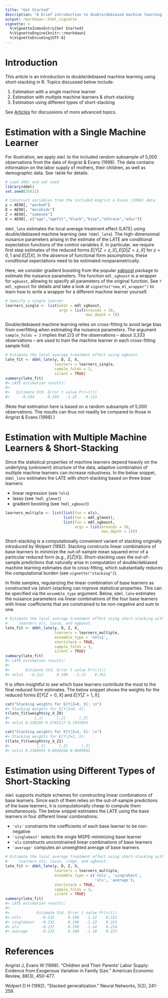 ---
title: "Get Started"
description: "A brief introduction to double/debiased machine learning using (short-)stacking in R."
output: rmarkdown::html_vignette
vignette: >
  %\VignetteIndexEntry{Get Started}
  %\VignetteEngine{knitr::rmarkdown}
  %\VignetteEncoding{UTF-8}
---




# Introduction

This article is an introduction to double/debiased machine learning using short-stacking in R. Topics discussed below include:

1. Estimation with a single machine learner
2. Estimation with multiple machine learners & short-stacking
3. Estimation using different types of short-stacking

See [Articles](index.html) for discussions of more advanced topics.

# Estimation with a Single Machine Learner

For illustration, we apply ``ddml`` to the included random subsample of 5,000 observations from the data of Angrist & Evans (1998). The data contains information on the labor supply of mothers, their children, as well as demographic data. See ``?AE98`` for details.


```r
# Load ddml and set seed
library(ddml)
set.seed(35611)

# Construct variables from the included Angrist & Evans (1998) data
y = AE98[, "worked"]
D = AE98[, "morekids"]
Z = AE98[, "samesex"]
X = AE98[, c("age","agefst","black","hisp","othrace","educ")]
```

``ddml_late`` estimates the local average treatment effect (LATE) using double/debiased machine learning (see ``?ddml_late``). The high-dimensional nuisance parameters arising in the estimate of the LATE are conditional expectation functions of the control variables $X$. In particular, we require first step estimates of the reduced forms $E[Y|Z=z, X], E[D|Z=z, X]$ for $z=0,1$ and $E[Z|X]$. In the absence of functional form assumptions, these conditional expectations need to be estimated nonparametrically.

Here, we consider gradient boosting from the popular [xgboost](https://rdrr.io/cran/xgboost/) package to estimate the nuisance parameters. The function ``mdl_xgboost`` is a wrapper for ``xgboost``, allowing to specify all parameters of the original function. See ``?mdl_xgboost`` for details and take a look at ``vignette("new_ml_wrapper")`` to learn how to write a wrapper for a different machine learner yourself.


```r
# Specify a single learner
learners_single <- list(what = mdl_xgboost,
                        args = list(nrounds = 10,
                                    max_depth = 1))
```

Double/debiased machine learning relies on cross-fitting to avoid large bias from overfitting when estimating the nuisance parameters. The argument ``sample_folds = 3`` implies that 2/3 of the observations -- about 3,333 observations -- are used to train the machine learner in each cross-fitting sample fold.

```r
# Estimate the local average treatment effect using xgboost.
late_fit <- ddml_late(y, D, Z, X,
                      learners = learners_single,
                      sample_folds = 3,
                      silent = TRUE)
summary(late_fit)
#> LATE estimation results: 
#>  
#>   Estimate Std. Error t value Pr(>|t|)
#>     -0.244      0.196   -1.25    0.213
```
(Note that estimation here is based on a random subsample of 5,000 observations. The results can thus not readily be compared to those in Angrist & Evans (1998).)

# Estimation with Multiple Machine Learners & Short-Stacking

Since the statistical properties of machine learners depend heavily on the underlying (unknown!) structure of the data, adaptive combination of multiple machine learners can increase robustness. In the below snippet, ``ddml_late`` estimates the LATE with short-stacking based on three _base_ learners:

- linear regression (see ``?ols``)
- lasso (see ``?mdl_glmnet``)
- gradient boosting (see ``?mdl_xgboost``)


```r
learners_multiple <- list(list(fun = ols),
                          list(fun = mdl_glmnet),
                          list(fun = mdl_xgboost,
                               args = list(nrounds = 10,
                                           max_depth = 1)))
```

Short-stacking is a computationally convenient variant of stacking originally introduced by Wolpert (1992). Stacking constructs linear combinations of base learners to minimize the out-of-sample mean squared error of a particular reduced form (e.g., $E[Z|X]$). Short-stacking uses the out-of-sample predictions that naturally arise in computation of double/debiased machine learning estimates due to cross-fitting, which substantially reduces the computational burden (see ``vignette("stacking")``).

In finite samples, regularizing the linear combination of base learners as constructed via (short-)stacking can improve statistical properties. This can be specified via the ``ensemble_type`` argument. Below, ``ddml_late`` estimates the nuisance parameters via linear combinations of the four base learners with linear coefficients that are constrained to be non-negative and sum to one.


```r
# Estimate the local average treatment effect using short-stacking with base
#     learners ols, lasso, and xgboost.
late_fit <- ddml_late(y, D, Z, X,
                      learners = learners_multiple,
                      ensemble_type = 'nnls1',
                      shortstack = TRUE,
                      sample_folds = 3,
                      silent = TRUE)
summary(late_fit)
#> LATE estimation results: 
#>  
#>       Estimate Std. Error t value Pr(>|t|)
#> nnls1   -0.212      0.188   -1.12    0.261
```

It is often insightful to see which base learners contribute the most to the final reduced form estimates. The below snippet shows the weights for the reduced forms $E[Y|Z=0,X]$ and $E[Y|Z=1,X]$:

```r
cat("Stacking weights for E[Y|Z=0, X]: \n")
#> Stacking weights for E[Y|Z=0, X]:
t(late_fit$weights$y_X_Z0)
#>           [,1]      [,2]      [,3]
#> nnls1 0.228205 0.5782117 0.1935833

cat("Stacking weights for E[Y|Z=1, X]: \n")
#> Stacking weights for E[Y|Z=1, X]:
t(late_fit$weights$y_X_Z1)
#>            [,1]      [,2]      [,3]
#> nnls1 0.2389935 0.6920264 0.0689801
```

# Estimation using Different Types of Short-Stacking

``ddml`` supports multiple schemes for constructing linear combinations of base learners. Since each of them relies on the out-of-sample predictions of the base learners, it is computationally cheap to compute them simultaneously. The below snippet estimates the LATE using the base learners in four different linear combinations:

- ``'nls'`` constraints the coefficients of each base learner to be non-negative
- ``'singlebest'`` selects the single MSPE-minimizing base learner
- ``'ols`` constructs unconstrained linear combinations of base learners
- ``'average'`` computes an unweighted average of base learners


```r
# Estimate the local average treatment effect using short-stacking with base
#     learners ols, lasso, ridge, and xgboost.
late_fit <- ddml_late(y, D, Z, X,
                      learners = learners_multiple,
                      ensemble_type = c('nnls', 'singlebest',
                                        'ols', 'average'),
                      shortstack = TRUE,
                      sample_folds = 3,
                      silent = TRUE)
summary(late_fit)
#> LATE estimation results: 
#>  
#>            Estimate Std. Error t value Pr(>|t|)
#> nnls         -0.232      0.190   -1.22    0.222
#> singlebest   -0.232      0.190   -1.22    0.223
#> ols          -0.237      0.190   -1.24    0.214
#> average      -0.223      0.188   -1.18    0.237
```

# References

Angrist J, Evans W (1998). "Children and Their Parents' Labor Supply: Evidence from Exogenous Variation in Family Size." American Economic Review, 88(3), 450-477.

Wolpert D H (1992). "Stacked generalization." Neural Networks, 5(2), 241-259.


